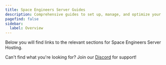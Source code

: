 ```yaml
---
title: Space Engineers Server Guides
description: Comprehensive guides to set up, manage, and optimize your Space Engineers server.
pagefind: false
sidebar:
  label: Overview
---
```




Below you will find links to the relevant sections for Space Engineers Server Hosting.


<DirectoryListing />

Can't find what you're looking for? Join our [Discord](https://discord.gg/FN4XgbAwzr) for support!